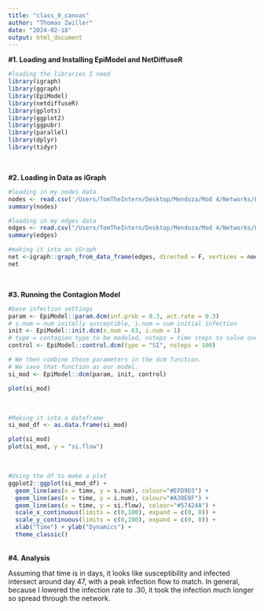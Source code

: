 ```yaml
---
title: "class_9_canvas"
author: "Thomas Zwiller"
date: "2024-02-18"
output: html_document
---
```


**#1. Loading and Installing EpiModel and NetDiffuseR**
```r
#loading the libraries I need
library(igraph)
library(ggraph)
library(EpiModel)
library(netdiffuseR)
library(gplots)
library(ggplot2)
library(ggpubr)
library(parallel)
library(dplyr)
library(tidyr)
```
<br>

**#2. Loading in Data as iGraph**
```r
#loading in my nodes data
nodes <- read.csv('/Users/TomTheIntern/Desktop/Mendoza/Mod 4/Networks/Lab 2/nodelist.csv')
summary(nodes)

#loading in my edges data
edges <- read.csv("/Users/TomTheIntern/Desktop/Mendoza/Mod 4/Networks/Lab 2/edgelist.csv")
summary(edges)

#making it into an iGraph
net <-igraph::graph_from_data_frame(edges, directed = F, vertices = nodes)
net
```
<br>

**#3. Running the Contagion Model**
```r
#base infection settings
param <- EpiModel::param.dcm(inf.prob = 0.3, act.rate = 0.3) 
# s.num = num initally susceptible, i.num = num initial infection
init <- EpiModel::init.dcm(s.num = 63, i.num = 1)
# type = contagion type to be modeled, nsteps = time steps to solve over
control <- EpiModel::control.dcm(type = "SI", nsteps = 100)

# We then combine those parameters in the dcm function. 
# We save that function as our model. 
si_mod <- EpiModel::dcm(param, init, control)

plot(si_mod)
```
<br>
```r
#Making it into a dataframe
si_mod_df <- as.data.frame(si_mod)

plot(si_mod)
plot(si_mod, y = "si.flow")
```
<br>
```r
#Using the df to make a plot
ggplot2::ggplot(si_mod_df) + 
  geom_line(aes(x = time, y = s.num), colour="#EFD9D3") +
  geom_line(aes(x = time, y = i.num), colour="#A38E8F") +
  geom_line(aes(x = time, y = si.flow), colour="#57424A") +
  scale_x_continuous(limits = c(0,100), expand = c(0, 0)) +
  scale_y_continuous(limits = c(0,100), expand = c(0, 0)) +
  xlab("Time") + ylab("Dynamics") +
  theme_classic()
```
<br>
**#4. Analysis**

Assuming that time is in days, it looks like susceptibility and infected intersect around day 47, with a peak infection flow to match. In general, because I lowered the infection rate to .30, it took the infection much longer so spread through the network.


<br>
<br>
<br>
<br>
<br>
<br>
<br>
<br>
<br>
<br>